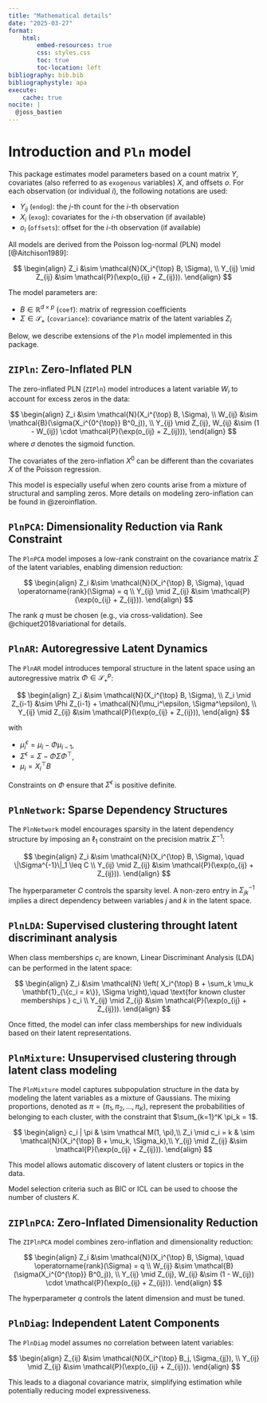 ```yaml
---
title: "Mathematical details"
date: "2025-03-27"
format:
    html:
        embed-resources: true
        css: styles.css
        toc: true
        toc-location: left
bibliography: bib.bib
bibliographystyle: apa
execute:
    cache: true
nocite: |
  @joss_bastien
---
```



# Introduction and `Pln` model

This package estimates model parameters based on a count matrix $Y$, covariates (also referred to as `exogenous` variables) $X$, and offsets $o$. For each observation (or individual $i$), the following notations are used:

- $Y_{ij}$ (`endog`): the $j$-th count for the $i$-th observation
- $X_i$ (`exog`): covariates for the $i$-th observation (if available)
- $o_i$ (`offsets`): offset for the $i$-th observation (if available)

All models are derived from the Poisson log-normal (PLN) model [@Aitchison1989]:

$$
\begin{align}
Z_i &\sim \mathcal{N}(X_i^{\top} B, \Sigma), \\
Y_{ij} \mid Z_{ij} &\sim \mathcal{P}(\exp(o_{ij} + Z_{ij})).
\end{align}
$$

The model parameters are:

- $B \in \mathbb{R}^{d \times p}$ (`coef`): matrix of regression coefficients
- $\Sigma \in \mathcal{S}_{+}$ (`covariance`): covariance matrix of the latent variables $Z_i$

Below, we describe extensions of the `Pln` model implemented in this package.

## `ZIPln`: Zero-Inflated PLN

The zero-inflated PLN (`ZIPln`) model introduces a latent variable $W_i$ to account for excess zeros in the data:

$$
\begin{align}
Z_i &\sim \mathcal{N}(X_i^{\top} B, \Sigma), \\
W_{ij} &\sim \mathcal{B}(\sigma(X_i^{0^{\top}} B^0_j)), \\
Y_{ij} \mid Z_{ij}, W_{ij} &\sim (1 - W_{ij}) \cdot \mathcal{P}(\exp(o_{ij} + Z_{ij})),
\end{align}
$$
where $\sigma$ denotes the sigmoid function.

The covariates of the zero-inflation $X^0$ can be different than the covariates
$X$ of the Poisson regression.

This model is especially useful when zero counts arise from a mixture of
structural and sampling zeros. More details on modeling zero-inflation can be
found in @zeroinflation.

## `PlnPCA`: Dimensionality Reduction via Rank Constraint

The `PlnPCA` model imposes a low-rank constraint on the covariance matrix $\Sigma$ of the latent variables, enabling dimension reduction:

$$
\begin{align}
Z_i &\sim \mathcal{N}(X_i^{\top} B, \Sigma), \quad \operatorname{rank}(\Sigma) = q \\
Y_{ij} \mid Z_{ij} &\sim \mathcal{P}(\exp(o_{ij} + Z_{ij})).
\end{align}
$$

The rank $q$ must be chosen (e.g., via cross-validation). See @chiquet2018variational for details.

## `PlnAR`: Autoregressive Latent Dynamics

The `PlnAR` model introduces temporal structure in the latent space using an autoregressive matrix $\Phi \in \mathcal{S}_+^{p}$:

$$
\begin{align}
Z_i &\sim \mathcal{N}(X_i^{\top} B, \Sigma), \\
Z_i \mid Z_{i-1} &\sim \Phi Z_{i-1} + \mathcal{N}(\mu_i^\epsilon, \Sigma^\epsilon), \\
Y_{ij} \mid Z_{ij} &\sim \mathcal{P}(\exp(o_{ij} + Z_{ij})),
\end{align}
$$

with

- $\mu_i^\epsilon = \mu_i - \Phi \mu_{i-1}$,
- $\Sigma^\epsilon = \Sigma - \Phi \Sigma \Phi^\top$,
- $\mu_i = X_i^{\top} B$

Constraints on $\Phi$ ensure that $\Sigma^\epsilon$ is positive definite.


## `PlnNetwork`: Sparse Dependency Structures

The `PlnNetwork` model encourages sparsity in the latent dependency structure by imposing an $\ell_1$ constraint on the precision matrix $\Sigma^{-1}$:

$$
\begin{align}
Z_i &\sim \mathcal{N}(X_i^{\top} B, \Sigma), \quad \|\Sigma^{-1}\|_1 \leq C \\
Y_{ij} \mid Z_{ij} &\sim \mathcal{P}(\exp(o_{ij} + Z_{ij})).
\end{align}
$$

The hyperparameter $C$ controls the sparsity level. A non-zero entry in $\Sigma^{-1}_{jk}$ implies a direct dependency between variables $j$ and $k$ in the latent space.

## `PlnLDA`: Supervised clustering throught latent discriminant analysis

When class memberships $c_i$ are known, Linear Discriminant Analysis (LDA) can be performed in the latent space:

$$
\begin{align}
Z_i &\sim \mathcal{N} \left( X_i^{\top} B +  \sum_k \mu_k \mathbf{1}_{\{c_i = k\}}, \Sigma \right),\quad \text{for known cluster memberships } c_i \\
Y_{ij} \mid Z_{ij} &\sim \mathcal{P}(\exp(o_{ij} + Z_{ij})).
\end{align}
$$

Once fitted, the model can infer class memberships for new individuals based on their latent representations.

## `PlnMixture`: Unsupervised clustering through latent class modeling

The `PlnMixture` model captures subpopulation structure in the data by modeling
the latent variables as a mixture of Gaussians. The mixing proportions, denoted
as $\pi = (\pi_1, \pi_2, \dots, \pi_K)$, represent the probabilities of
belonging to each cluster, with the constraint that $\sum_{k=1}^K \pi_k = 1$.

$$
\begin{align}
c_i | \pi & \sim \mathcal M(1, \pi),\\
Z_i \mid c_i = k & \sim \mathcal{N}(X_i^{\top} B + \mu_k, \Sigma_k),\\
Y_{ij} \mid Z_{ij} &\sim \mathcal{P}(\exp(o_{ij} + Z_{ij})).
\end{align}
$$

This model allows automatic discovery of latent clusters or topics in the data.

Model selection criteria such as BIC or ICL can be used to choose the number of
clusters $K$.

## `ZIPlnPCA`: Zero-Inflated Dimensionality Reduction

The `ZIPlnPCA` model combines zero-inflation and dimensionality reduction:

$$
\begin{align}
Z_i &\sim \mathcal{N}(X_i^{\top} B, \Sigma), \quad \operatorname{rank}(\Sigma) = q \\
W_{ij} &\sim \mathcal{B}(\sigma(X_i^{0^{\top}} B^0_j)), \\
Y_{ij} \mid Z_{ij}, W_{ij} &\sim (1 - W_{ij}) \cdot \mathcal{P}(\exp(o_{ij} + Z_{ij})).
\end{align}
$$

The hyperparameter $q$ controls the latent dimension and must be tuned.

## `PlnDiag`: Independent Latent Components

The `PlnDiag` model assumes no correlation between latent variables:

$$
\begin{align}
Z_{ij} &\sim \mathcal{N}(X_i^{\top} B_j, \Sigma_{jj}), \\
Y_{ij} \mid Z_{ij} &\sim \mathcal{P}(\exp(o_{ij} + Z_{ij})).
\end{align}
$$

This leads to a diagonal covariance matrix, simplifying estimation while potentially reducing model expressiveness.
